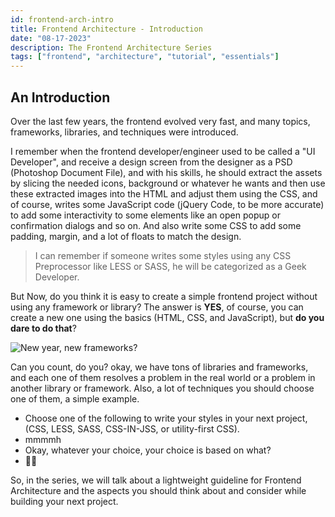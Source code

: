 ```yaml
---
id: frontend-arch-intro
title: Frontend Architecture - Introduction
date: "08-17-2023"
description: The Frontend Architecture Series
tags: ["frontend", "architecture", "tutorial", "essentials"]
---
```


## An Introduction

Over the last few years, the frontend evolved very fast, and many topics, frameworks, libraries, and techniques were introduced.

I remember when the frontend developer/engineer used to be called a "UI Developer", and receive a design screen from the designer as a PSD (Photoshop Document File), and with his skills, he should extract the assets by slicing the needed icons, background or whatever he wants and then use these extracted images into the HTML and adjust them using the CSS, and of course, writes some JavaScript code (jQuery Code, to be more accurate) to add some interactivity to some elements like an open popup or confirmation dialogs and so on. And also write some CSS to add some padding, margin, and a lot of floats to match the design.

> I can remember if someone writes some styles using any CSS Preprocessor like LESS or SASS, he will be categorized as a Geek Developer.

But Now, do you think it is easy to create a simple frontend project without using any framework or library? The answer is **YES**, of course, you can create a new one using the basics (HTML, CSS, and JavaScript), but **do you dare to do that**?

![New year, new frameworks?](https://dev-to-uploads.s3.amazonaws.com/uploads/articles/fgajt3lzi9f49eiek73e.jpg)

Can you count, do you? okay, we have tons of libraries and frameworks, and each one of them resolves a problem in the real world or a problem in another library or framework. Also, a lot of techniques you should choose one of them, a simple example.

- Choose one of the following to write your styles in your next project, (CSS, LESS, SASS, CSS-IN-JSS, or utility-first CSS).
- mmmmh
- Okay, whatever your choice, your choice is based on what?
- 🤔🤔

So, in the series, we will talk about a lightweight guideline for Frontend Architecture and the aspects you should think about and consider while building your next project.
